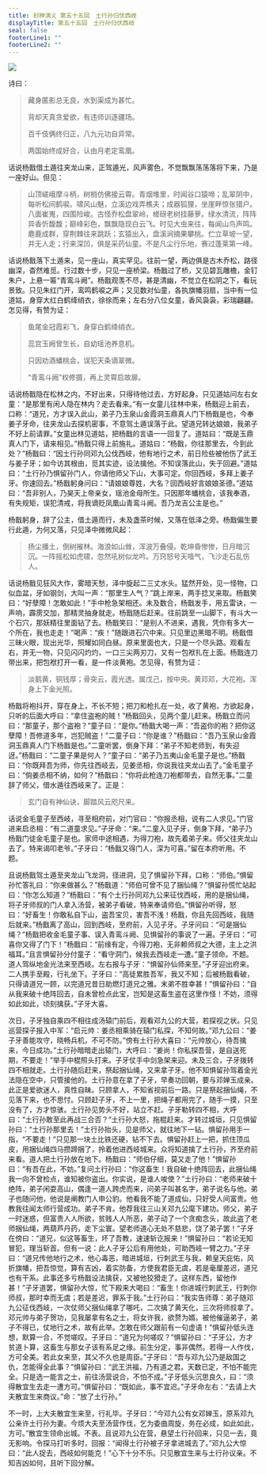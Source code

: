 ```yaml
---
title: 封神演义 第五十五回　土行孙归伏西岐
displayTitle: 第五十五回　土行孙归伏西岐
seal: false
footerLine1: ""
footerLine2: ""
---
```

![](/data/fengshen-images/00080.jpeg)

诗曰：

> 藏身匿影总无良，水到渠成为甚忙。
>
> 背却天真贪爱欲，有违师训逐疆场。
>
> 百千伎俩终归正，八九元功自异常。
>
> 两国始终成好合，认由月老定鸾凰。

话说杨戬借土遁往夹龙山来，正驾遁光，风声雾色，不觉飘飘荡荡落将下来，乃是一座好山。但见：

> 山顶嵯峨摩斗柄，树梢仿佛接云霄。青烟堆里，时闻谷口猿啼；乱翠阴中，每听松间鹤唳。啸风山魅，立溪边戏弄樵夫；成器狐狸，坐崖畔惊张猎户。八面崔嵬，四围险峻。古怪乔松盘翠岭，槎砑老树挂藤萝。绿水清流，阵阵异香忻馥馥；巅峰彩色，飘飘隐现白云飞。时见大虫来往，每闻山鸟声鸣。麀鹿成群，穿荆棘往来跳跃；玄猿出入，盘溪涧摘果攀桃。伫立草坡一望，并无人走；行来深凹，俱是采药仙童。不是凡尘行乐地，赛过蓬莱第一峰。

话说杨戬落下土遁来，见一座山，真实罕见。往前一望，两边俱是古木乔松，路径幽深，杳然难觅。行过数十步，只见一座桥梁。杨戬过了桥，又见碧瓦雕檐，金钉朱户，上悬一匾“青鸾斗阙”。杨戬观羡不尽，甚是清幽，不觉立在松阴之下，看玩景致。只见朱红门开，鸾鸣鹤唳之声；又见数对仙童，各执旗幡羽扇，当中有一位道姑，身穿大红白鹤绛绡衣，徐徐而来；左右分八位女童，香风袅袅，彩瑞翩翩。怎见得，有赞为证：

> 鱼尾金冠霞彩飞，身穿白鹤绛绡衣。
>
> 蕊宫玉阙曾生长，自幼瑶池养息机。
>
> 只因劝酒蟠桃会，误犯天条谪翠微。
>
> “青鸾斗阙”权修摄，再上灵霄启故扉。

话说杨戬隐在松林之内，不好出来，只得待他过去，方好起身。只见道姑问左右女童：“是那里有闲人隐在林内？走去看来。”有一女童儿往林中来，杨戬迎上前去，口称：“道兄，方才误入此山，弟子乃玉泉山金霞洞玉鼎真人门下杨戬是也，今奉姜子牙命，往夹龙山去探机密事，不意驾土遁误落于此。望道兄转达娘娘，我弟子不好上前请罪。”女童出林见道姑，把杨戬的言语一一回复了。道姑曰：“既是玉鼎真人门下，请来相见。”杨戬只得上前施礼。道姑曰：“杨戬，你往那里去，今到此处？”杨戬曰：“因土行孙同邓九公伐西岐，他有地行之术，前日险些被他伤了武王与姜子牙；如今访其根由，觅其实迹，设法擒他。不知误落此山，失于回避。”道姑曰：“土行孙乃惧留孙门人，你请他师父下山，大事可定。你回西岐，多拜上姜子牙。你速回去。”杨戬躬身问曰：“请娘娘尊姓，大名？回西岐好言娘娘圣德。”道姑曰：“吾非别人，乃昊天上帝亲女，瑶池金母所生。只因那年蟠桃会，该我奉酒，有失规矩，误犯清戒，将我谪贬凤凰山青鸾斗阙。吾乃龙吉公主是也。”

杨戬躬身，辞了公主，借土遁而行，未及盏茶时候，又落在低泽之旁。杨戬偏生要行此遁，为何又落，只见泽中微微风起：

> 扬尘播土，倒树摧林。海浪如山耸，浑波万叠侵。乾坤昏惨惨，日月暗沉沉。一阵摇松如虎啸，忽然吼树似龙吟。万窍怒号天噎气，飞沙走石乱伤人。

话说杨戬见狂风大作，雾暗天愁，泽中旋起二三丈水头。猛然开处，见一怪物，口似血盆，牙如钢剑，大叫一声：“那里生人气？”跳上岸来，两手捻叉来取。杨戬笑曰：“好孽障！怎敢如此！”手中枪急架相还。未及数合，杨戬发手，用五雷诀，一声响，霹雳交加，那精灵抽身就走。杨戬随后赶来。往前跳至一山脚下，有斗大一个石穴，那妖精往里面钻了去。杨戬笑曰：“是别人不进来，遇我，凭你有多大一个所在，我也走走！”喝声：“疾！”随跟进石穴中来。只见里边黑暗不明。杨戬借三昧火眼，现出光华，照耀如同白昼。原来里面也大，只是一个尽头路。观看左右，并无一物，只见闪闪灼灼，一口三尖两刃刀，又有一包袱扎在上面。杨戬连刀带出来，把包袱打开一看，是一件淡黄袍。怎见得，有赞为证：

> 淡鹅黄，铜钱厚；骨突云，霞光透。属戊己，按中央。黄邓邓，大花袍。浑身上下金光照。

杨戬将袍抖开，穿在身上，不长不短；把刀和枪扎在一处，收了黄袍，方欲起身，只听的后面大呼曰：“拿住盗袍的贼！”杨戬回头，见两个童儿赶来。杨戬立而问曰：“那童子，那个盗袍？”童子曰：“是你。”杨戬大喝一声：“吾盗你的袍？把你这孽障！吾修道多年，岂犯贼盗！”二童子曰：“你是谁？”杨戬曰：“吾乃玉泉山金霞洞玉鼎真人门下杨戬是也。”二童听罢，倒身下拜：“弟子不知老师到，有失迎迓。”杨戬曰：“二童子果是何人？”童子曰：“弟子乃五夷山金毛童子是也。”杨戬曰：“你既拜吾为师，你先往西岐去，见姜丞相，你说我往夹龙山去了。”金毛童子曰：“倘姜丞相不纳，如何？”杨戬曰：“你将此枪连刀袍都带去，自然无事。”二童辞了师父，借水遁往西岐来了。正是：

> 玄门自有神仙诀，脚踏风云咫尺来。

话说金毛童子至西岐，寻至相府前，对门官曰：“你报丞相，说有二人求见。”门官进来启丞相：“有二道童求见。”子牙命：“来。”二童入见子牙，倒身下拜，“弟子乃杨戬门徒金毛童子是也。家师中途相遇，为得刀袍，故先着弟子来。师父往夹龙山去了。特来谒叩老爷。”子牙曰：“杨戬又得门人，深为可喜。”留在本府听用。不题。

且说杨戬驾土遁至夹龙山飞龙洞，径进洞，见了惧留孙下拜，口称：“师伯。”惧留孙忙答礼曰：“你来做甚么？”杨戬道：“师伯可曾不见了捆仙绳？”惧留孙慌忙站起曰：“你怎么知道？”杨戬曰：“有个土行孙同邓九公来征伐西岐，用的是捆仙绳，将子牙师叔的门人拿入汤营，被弟子看破，特来奉请师伯。”惧留孙听得，怒曰：“好畜生！你敢私自下山，盗吾宝贝，害吾不浅！杨戬，你且先回西岐，我随后就来。”杨戬离了高山，回到西岐，至府前，入见子牙。子牙问曰：“可是捆仙绳？”杨戬把收金毛童子事、误入青鸾斗阙、见惧留孙的事说了一遍。子牙曰：“可喜你又得了门下！”杨戬曰：“前缘有定，今得刀袍，无非赖师叔之大德，主上之洪福耳。”且言惧留孙分付童子：“看守洞门，候我去西岐走一遭。”童子领命。不题。道人驾纵地金光法来至西岐。左右报与子牙：“惧留孙仙师来至。”子牙迎出府来。二人携手至殿，行礼坐下。子牙曰：“高徒累胜吾军，我又不知；后被杨戬看破，只得请道兄一顾，以完道兄昔日助燃灯道兄之雅。末弟不胜幸甚！”惧留孙曰：“自从我来破十绝阵回去，自未曾检点此宝，岂知是这畜生盗在这里作怪！不妨，须得如此如此，顷刻擒获。”子牙大喜。

次日，子牙独自乘四不相往成汤辕门前后，观看邓九公的大营，若探视之状。只见巡营探子报入中军：“启元帅：姜丞相乘骑在辕门私探，不知何故。”邓九公曰：“姜子牙善能攻守，晓畅兵机，不可不防。”傍有土行孙大喜曰：“元帅放心，待吾擒来，今日成功。”土行孙暗暗走出辕门，大呼曰：“姜尚！你私探吾营，是自送死期，不要走！”举手中棍照头打来。子牙仗手中剑急架来迎。未及三合，子牙拨转四不相就走。土行孙随后赶来，祭起捆仙绳，又来拿子牙。他不知惧留孙驾着金光法隐在空中，只管接他的。土行孙意在拿了子牙，早奏功回朝，要与邓婵玉成亲。此正是爱欲迷人，真性自昧。只顾拿人，不知省视前后一路。只是祭起捆仙绳，不见落下来，也不思忖。只顾赶子牙，不上一里，把绳子都用完了，随手一摸，只至没有了，方才惊骇。土行孙见势头不好，站立不赶。子牙勒转四不相，大呼曰：“土行孙敢至此再战三合否？”土行孙大怒，拖棍赶来。才转过城垣，只见惧留孙曰：“土行孙那里去！”土行孙抬头，见是师父，就往地下一钻。惧留孙用手一指，“不要走！”只见那一块土比铁还硬，钻不下去。惧留孙赶上一把，抓住顶瓜皮，用捆仙绳四马攒蹄捆了，拎着他进西岐城来。众将知道擒了土行孙，齐至府前来看。道人把土行孙放在地下。杨戬曰：“师伯仔细，莫又走了他！”惧留孙曰：“有吾在此，不妨。”复问土行孙曰：“你这畜生！我自破十绝阵回去，此捆仙绳我一向不曾检点，谁知被你盗出。你实说，是谁人唆使？”土行孙曰：“老师来破十绝阵，弟子闲耍高山，偶逢一道人跨虎而来，问弟子叫甚名字，弟子说名与他。弟子也随问他，他说是阐教门人申公豹。他看我不能了道成仙，只好受人间富贵。他教我往闻太师行营成功。弟子不肯。他荐我往三山关邓九公麾下建功。师父，弟子一时迷惑，但富贵人人所欲，贫贱人人所恶，弟子动了一个贪痴念头，故此盗了老师捆仙绳，两葫芦丹药，走下尘寰。望老师道心无处不慈悲，饶了弟子罢！”子牙在傍曰：“道兄，似这等畜生，坏了吾教，速速斩讫报来！”惧留孙曰：“若论无知冒犯，理当斩首。但有一说：此人子牙公后有用他处，可助西岐一臂之力。”子牙曰：“道兄传他地行之术，他心毒恶，暗进城垣，行刺武王与我，赖皇天庇佑，风折旗幡，把吾惊觉，算有吉凶，着实防备，方使我君臣无虞，若是毫厘差迟，道兄也有干系。此事还多亏杨戬设法擒获，又被他狡猾走了。这样东西，留他作甚！”子牙道罢，惧留孙大惊，忙下殿来大喝曰：“畜生！你进城行刺武王，行刺你师叔，那时幸而无虞；若是差迟，罪系于我。”土行孙曰：“我实告师尊：弟子随邓九公征伐西岐，一次仗师父捆仙绳拿了哪吒，二次擒了黄天化，三次将师叔拿了。邓元帅与弟子贺功，见我屡拿有名之士，将女许我，欲赘为婿。被他催逼弟子，弟子不得已，仗地行之术，故有此举。怎敢在师父跟前有一句虚语！”惧留孙低头连想，默算一合，不觉嗟叹。子牙曰：“道兄为何嗟叹？”惧留孙曰：“子牙公，方才贫道卜算，这畜生与那女子该有系足之缘。前生分定，事非偶然。若得一人作伐，方可全美。若此女来至，其父不久也是周臣。”子牙曰：“吾与邓九公乃是敌国之仇，怎能得全此事？”惧留孙曰：“武王洪福，乃有道之君。天数已定，不怕不能完全。只是选一能言之士，前往汤营说合，不怕不成。”子牙低头沉思良久，曰：“须得散宜生去走一遭方可。”惧留孙曰：“既如此，事不宜迟。”子牙命左右：“去请上大夫散宜生来商议。”命：“放了土行孙。”

不一时，上大夫散宜生来至，行礼毕。子牙曰：“今邓九公有女邓婵玉，原系邓九公亲许土行孙为妻。今烦大夫至汤营作伐，乞为委曲周旋，务在必成，如此如此，方可。”散宜生领命出城。不表。且说邓九公在营，悬望土行孙回来，只见一去，竟无影响。令探马打听多时，回报：“闻得土行孙被子牙拿进城去了。”邓九公大惊曰：“此人捉去，西岐如何能克！”心下十分不乐。只见散宜生来与土行孙议亲。不知吉凶如何，且听下回分解。